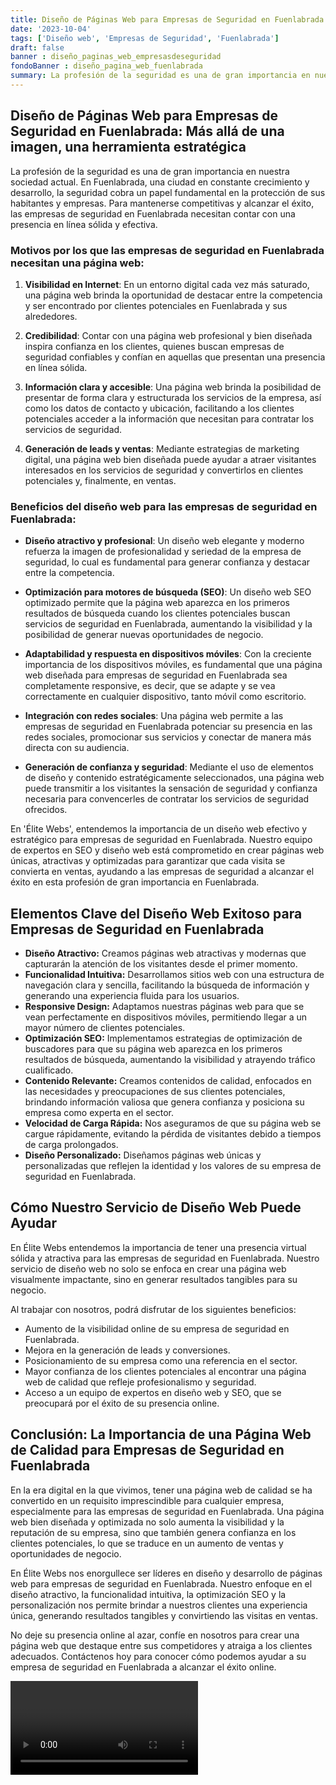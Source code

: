 ```yaml
---
title: Diseño de Páginas Web para Empresas de Seguridad en Fuenlabrada
date: '2023-10-04'
tags: ['Diseño web', 'Empresas de Seguridad', 'Fuenlabrada']
draft: false
banner : diseño_paginas_web_empresasdeseguridad
fondoBanner : diseño_pagina_web_fuenlabrada
summary: La profesión de la seguridad es una de gran importancia en nuestra sociedad actual. En Fuenlabrada, una ciudad en constante crecimiento y desarrollo, la seguridad cobra un papel fundamental en la protección de sus habitantes y empresas. Para mantenerse competitivas y alcanzar el éxito, las empresas de seguridad en Fuenlabrada necesitan contar con una presencia en línea sólida y efectiva.
---
```


## Diseño de Páginas Web para Empresas de Seguridad en Fuenlabrada: Más allá de una imagen, una herramienta estratégica

La profesión de la seguridad es una de gran importancia en nuestra sociedad actual. En Fuenlabrada, una ciudad en constante crecimiento y desarrollo, la seguridad cobra un papel fundamental en la protección de sus habitantes y empresas. Para mantenerse competitivas y alcanzar el éxito, las empresas de seguridad en Fuenlabrada necesitan contar con una presencia en línea sólida y efectiva.

### Motivos por los que las empresas de seguridad en Fuenlabrada necesitan una página web:

1. **Visibilidad en Internet**: En un entorno digital cada vez más saturado, una página web brinda la oportunidad de destacar entre la competencia y ser encontrado por clientes potenciales en Fuenlabrada y sus alrededores.

2. **Credibilidad**: Contar con una página web profesional y bien diseñada inspira confianza en los clientes, quienes buscan empresas de seguridad confiables y confían en aquellas que presentan una presencia en línea sólida.

3. **Información clara y accesible**: Una página web brinda la posibilidad de presentar de forma clara y estructurada los servicios de la empresa, así como los datos de contacto y ubicación, facilitando a los clientes potenciales acceder a la información que necesitan para contratar los servicios de seguridad.

4. **Generación de leads y ventas**: Mediante estrategias de marketing digital, una página web bien diseñada puede ayudar a atraer visitantes interesados en los servicios de seguridad y convertirlos en clientes potenciales y, finalmente, en ventas.

### Beneficios del diseño web para las empresas de seguridad en Fuenlabrada:

- **Diseño atractivo y profesional**: Un diseño web elegante y moderno refuerza la imagen de profesionalidad y seriedad de la empresa de seguridad, lo cual es fundamental para generar confianza y destacar entre la competencia.

- **Optimización para motores de búsqueda (SEO)**: Un diseño web SEO optimizado permite que la página web aparezca en los primeros resultados de búsqueda cuando los clientes potenciales buscan servicios de seguridad en Fuenlabrada, aumentando la visibilidad y la posibilidad de generar nuevas oportunidades de negocio.

- **Adaptabilidad y respuesta en dispositivos móviles**: Con la creciente importancia de los dispositivos móviles, es fundamental que una página web diseñada para empresas de seguridad en Fuenlabrada sea completamente responsive, es decir, que se adapte y se vea correctamente en cualquier dispositivo, tanto móvil como escritorio.

- **Integración con redes sociales**: Una página web permite a las empresas de seguridad en Fuenlabrada potenciar su presencia en las redes sociales, promocionar sus servicios y conectar de manera más directa con su audiencia.

- **Generación de confianza y seguridad**: Mediante el uso de elementos de diseño y contenido estratégicamente seleccionados, una página web puede transmitir a los visitantes la sensación de seguridad y confianza necesaria para convencerles de contratar los servicios de seguridad ofrecidos.

En 'Élite Webs', entendemos la importancia de un diseño web efectivo y estratégico para empresas de seguridad en Fuenlabrada. Nuestro equipo de expertos en SEO y diseño web está comprometido en crear páginas web únicas, atractivas y optimizadas para garantizar que cada visita se convierta en ventas, ayudando a las empresas de seguridad a alcanzar el éxito en esta profesión de gran importancia en Fuenlabrada.

<GifSeo />

<Cta />

## Elementos Clave del Diseño Web Exitoso para Empresas de Seguridad en Fuenlabrada

- **Diseño Atractivo:** Creamos páginas web atractivas y modernas que capturarán la atención de los visitantes desde el primer momento.
- **Funcionalidad Intuitiva:** Desarrollamos sitios web con una estructura de navegación clara y sencilla, facilitando la búsqueda de información y generando una experiencia fluida para los usuarios.
- **Responsive Design:** Adaptamos nuestras páginas web para que se vean perfectamente en dispositivos móviles, permitiendo llegar a un mayor número de clientes potenciales.
- **Optimización SEO:** Implementamos estrategias de optimización de buscadores para que su página web aparezca en los primeros resultados de búsqueda, aumentando la visibilidad y atrayendo tráfico cualificado.
- **Contenido Relevante:** Creamos contenidos de calidad, enfocados en las necesidades y preocupaciones de sus clientes potenciales, brindando información valiosa que genera confianza y posiciona su empresa como experta en el sector.
- **Velocidad de Carga Rápida:** Nos aseguramos de que su página web se cargue rápidamente, evitando la pérdida de visitantes debido a tiempos de carga prolongados.
- **Diseño Personalizado:** Diseñamos páginas web únicas y personalizadas que reflejen la identidad y los valores de su empresa de seguridad en Fuenlabrada.

## Cómo Nuestro Servicio de Diseño Web Puede Ayudar

En Élite Webs entendemos la importancia de tener una presencia virtual sólida y atractiva para las empresas de seguridad en Fuenlabrada. Nuestro servicio de diseño web no solo se enfoca en crear una página web visualmente impactante, sino en generar resultados tangibles para su negocio.

Al trabajar con nosotros, podrá disfrutar de los siguientes beneficios:

- Aumento de la visibilidad online de su empresa de seguridad en Fuenlabrada.
- Mejora en la generación de leads y conversiones.
- Posicionamiento de su empresa como una referencia en el sector.
- Mayor confianza de los clientes potenciales al encontrar una página web de calidad que refleje profesionalismo y seguridad.
- Acceso a un equipo de expertos en diseño web y SEO, que se preocupará por el éxito de su presencia online.

## Conclusión: La Importancia de una Página Web de Calidad para Empresas de Seguridad en Fuenlabrada

En la era digital en la que vivimos, tener una página web de calidad se ha convertido en un requisito imprescindible para cualquier empresa, especialmente para las empresas de seguridad en Fuenlabrada. Una página web bien diseñada y optimizada no solo aumenta la visibilidad y la reputación de su empresa, sino que también genera confianza en los clientes potenciales, lo que se traduce en un aumento de ventas y oportunidades de negocio.

En Élite Webs nos enorgullece ser líderes en diseño y desarrollo de páginas web para empresas de seguridad en Fuenlabrada. Nuestro enfoque en el diseño atractivo, la funcionalidad intuitiva, la optimización SEO y la personalización nos permite brindar a nuestros clientes una experiencia única, generando resultados tangibles y convirtiendo las visitas en ventas.

No deje su presencia online al azar, confíe en nosotros para crear una página web que destaque entre sus competidores y atraiga a los clientes adecuados. Contáctenos hoy para conocer cómo podemos ayudar a su empresa de seguridad en Fuenlabrada a alcanzar el éxito online.

<Video />

<CtaBot job='Empresas de Seguridad' city='Fuenlabrada'/>

<Gmaps query='Fuenlabrada+españa+maps' />